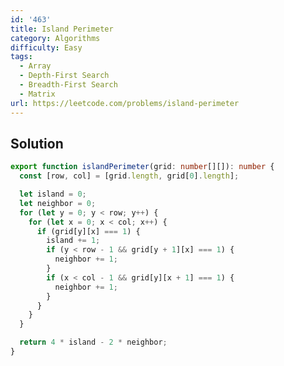 ```yaml
---
id: '463'
title: Island Perimeter
category: Algorithms
difficulty: Easy
tags:
  - Array
  - Depth-First Search
  - Breadth-First Search
  - Matrix
url: https://leetcode.com/problems/island-perimeter
---
```


## Solution

```typescript filename="solution.ts" copy
export function islandPerimeter(grid: number[][]): number {
  const [row, col] = [grid.length, grid[0].length];

  let island = 0;
  let neighbor = 0;
  for (let y = 0; y < row; y++) {
    for (let x = 0; x < col; x++) {
      if (grid[y][x] === 1) {
        island += 1;
        if (y < row - 1 && grid[y + 1][x] === 1) {
          neighbor += 1;
        }
        if (x < col - 1 && grid[y][x + 1] === 1) {
          neighbor += 1;
        }
      }
    }
  }

  return 4 * island - 2 * neighbor;
}
```
